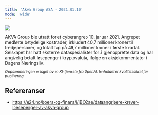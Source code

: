 ```yaml
---
title: 'Akva Group ASA - 2021.01.10'
mode: 'wide'
---
```


<Frame>
<img src="/images/akva-group.png" />
</Frame>

AKVA Group ble utsatt for et cyberangrep 10. januar 2021. Angrepet medførte betydelige kostnader, inkludert 40,7 millioner kroner til tredjepersoner, og totalt tap på 49,7 millioner kroner i første kvartal. Selskapet har hatt eksterne dataspesialister for å gjenopprette data og har angivelig betalt løsepenger i kryptovaluta, ifølge en aksjekommentator i Dagens Næringsliv.

<sup><i>Oppsummeringen er laget av en KI-tjeneste fra OpenAI. Innholdet er kvalitetssikret før publisering</i></sup>

## Refereranser
- https://e24.no/boers-og-finans/i/jBO2ae/dataangripere-krever-loesepenger-av-akva-group
